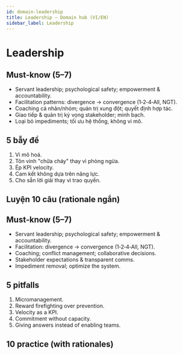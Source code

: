 ```yaml
---
id: domain-leadership
title: Leadership — Domain hub (VI/EN)
sidebar_label: Leadership
---
```



# Leadership

<Tabs>

<TabItem value="vi" label="VI">

## Must‑know (5–7)
- Servant leadership; psychological safety; empowerment & accountability.
- Facilitation patterns: divergence → convergence (1‑2‑4‑All, NGT).
- Coaching cá nhân/nhóm; quản trị xung đột; quyết định hợp tác.
- Giao tiếp & quản trị kỳ vọng stakeholder; minh bạch.
- Loại bỏ impediments; tối ưu hệ thống, không vi mô.


## 5 bẫy đề
1) Vi mô hoá.  
2) Tôn vinh "chữa cháy" thay vì phòng ngừa.  
3) Ép KPI velocity.  
4) Cam kết không dựa trên năng lực.  
5) Cho sẵn lời giải thay vì trao quyền.


## Luyện 10 câu (rationale ngắn)
<DomainQuiz domain="Leadership" lang="vi" count={10} />

</TabItem>

<TabItem value="en" label="EN">

## Must‑know (5–7)
- Servant leadership; psychological safety; empowerment & accountability.
- Facilitation: divergence → convergence (1‑2‑4‑All, NGT).
- Coaching; conflict management; collaborative decisions.
- Stakeholder expectations & transparent comms.
- Impediment removal; optimize the system.


## 5 pitfalls
1) Micromanagement.  
2) Reward firefighting over prevention.  
3) Velocity as a KPI.  
4) Commitment without capacity.  
5) Giving answers instead of enabling teams.


## 10 practice (with rationales)
<DomainQuiz domain="Leadership" lang="en" count={10} />

</TabItem>
</Tabs>

